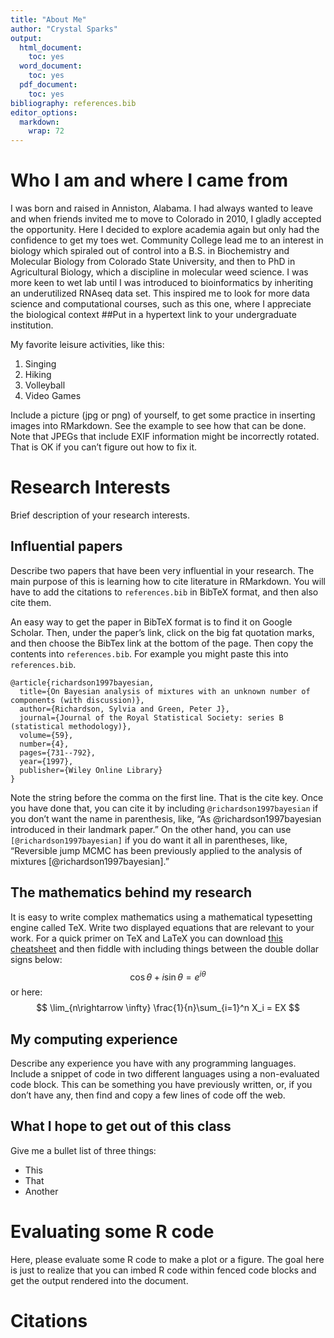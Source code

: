 ```yaml
---
title: "About Me"
author: "Crystal Sparks"
output:
  html_document:
    toc: yes
  word_document:
    toc: yes
  pdf_document:
    toc: yes
bibliography: references.bib
editor_options: 
  markdown: 
    wrap: 72
---
```


# Who I am and where I came from

I was born and raised in Anniston, Alabama. I had always wanted to leave
and when friends invited me to move to Colorado in 2010, I gladly
accepted the opportunity. Here I decided to explore academia again but
only had the confidence to get my toes wet. Community College lead me to
an interest in biology which spiraled out of control into a B.S. in
Biochemistry and Molecular Biology from Colorado State University, and
then to PhD in Agricultural Biology, which a discipline in molecular
weed science. I was more keen to wet lab until I was introduced to
bioinformatics by inheriting an underutilized RNAseq data set. This
inspired me to look for more data science and computational courses,
such as this one, where I appreciate the biological context
##Put in a hypertext link to your undergraduate institution.

My favorite leisure activities, like this:

1.  Singing
2.  Hiking
3.  Volleyball
4.  Video Games

Include a picture (jpg or png) of yourself, to get some practice in
inserting images into RMarkdown. See the example to see how that can be
done. Note that JPEGs that include EXIF information might be incorrectly
rotated. That is OK if you can't figure out how to fix it.

# Research Interests

Brief description of your research interests.

## Influential papers

Describe two papers that have been very influential in your research.
The main purpose of this is learning how to cite literature in
RMarkdown. You will have to add the citations to `references.bib` in
BibTeX format, and then also cite them.

An easy way to get the paper in BibTeX format is to find it on Google
Scholar. Then, under the paper's link, click on the big fat quotation
marks, and then choose the BibTex link at the bottom of the page. Then
copy the contents into `references.bib`. For example you might paste
this into `references.bib`.

    @article{richardson1997bayesian,
      title={On Bayesian analysis of mixtures with an unknown number of components (with discussion)},
      author={Richardson, Sylvia and Green, Peter J},
      journal={Journal of the Royal Statistical Society: series B (statistical methodology)},
      volume={59},
      number={4},
      pages={731--792},
      year={1997},
      publisher={Wiley Online Library}
    }

Note the string before the comma on the first line. That is the cite
key. Once you have done that, you can cite it by including
`@richardson1997bayesian` if you don't want the name in parenthesis,
like, "As @richardson1997bayesian introduced in their landmark paper."
On the other hand, you can use `[@richardson1997bayesian]` if you do
want it all in parentheses, like, "Reversible jump MCMC has been
previously applied to the analysis of mixtures
[@richardson1997bayesian]."

## The mathematics behind my research

It is easy to write complex mathematics using a mathematical typesetting
engine called TeX. Write two displayed equations that are relevant to
your work. For a quick primer on TeX and LaTeX you can download [this
cheatsheet](https://users.dickinson.edu/~richesod/latex/latexcheatsheet.pdf)
and then fiddle with including things between the double dollar signs
below: $$
\cos\theta + i\sin\theta = e^{i\theta}
$$ or here: $$
\lim_{n\rightarrow \infty} \frac{1}{n}\sum_{i=1}^n X_i = EX
$$

## My computing experience

Describe any experience you have with any programming languages. Include
a snippet of code in two different languages using a non-evaluated code
block. This can be something you have previously written, or, if you
don't have any, then find and copy a few lines of code off the web.

## What I hope to get out of this class

Give me a bullet list of three things:

-   This
-   That
-   Another

# Evaluating some R code

Here, please evaluate some R code to make a plot or a figure. The goal
here is just to realize that you can imbed R code within fenced code
blocks and get the output rendered into the document.

# Citations
